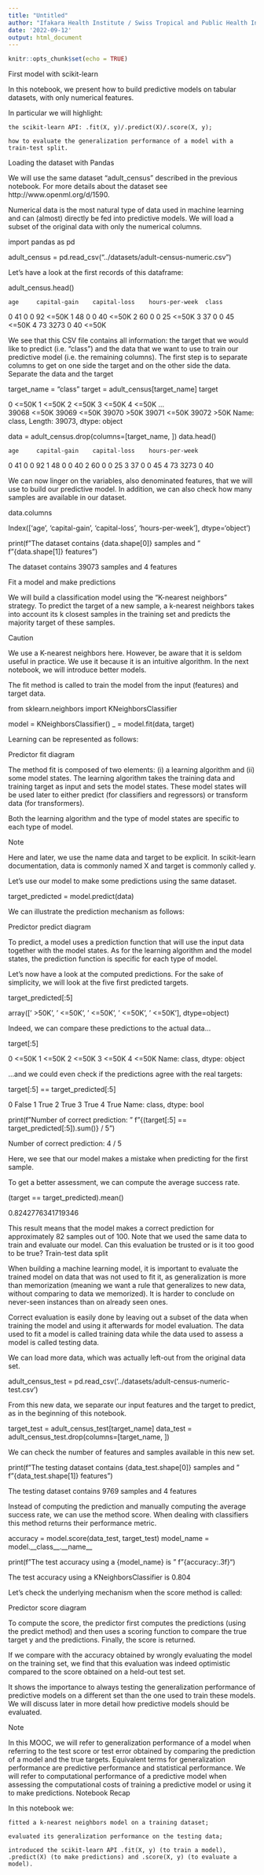 ```yaml
---
title: "Untitled"
author: "Ifakara Health Institute / Swiss Tropical and Public Health Institute"
date: '2022-09-12'
output: html_document
---
```


```r
knitr::opts_chunk$set(echo = TRUE)
```

First model with scikit-learn

In this notebook, we present how to build predictive models on tabular datasets, with only numerical features.

In particular we will highlight:

    the scikit-learn API: .fit(X, y)/.predict(X)/.score(X, y);

    how to evaluate the generalization performance of a model with a train-test split.

Loading the dataset with Pandas

We will use the same dataset “adult_census” described in the previous notebook. For more details about the dataset see http://www.openml.org/d/1590.

Numerical data is the most natural type of data used in machine learning and can (almost) directly be fed into predictive models. We will load a subset of the original data with only the numerical columns.

import pandas as pd

adult_census = pd.read_csv("../datasets/adult-census-numeric.csv")

Let’s have a look at the first records of this dataframe:

adult_census.head()

	age 	capital-gain 	capital-loss 	hours-per-week 	class
0 	41 	0 	0 	92 	<=50K
1 	48 	0 	0 	40 	<=50K
2 	60 	0 	0 	25 	<=50K
3 	37 	0 	0 	45 	<=50K
4 	73 	3273 	0 	40 	<=50K

We see that this CSV file contains all information: the target that we would like to predict (i.e. "class") and the data that we want to use to train our predictive model (i.e. the remaining columns). The first step is to separate columns to get on one side the target and on the other side the data.
Separate the data and the target

target_name = "class"
target = adult_census[target_name]
target

0         <=50K
1         <=50K
2         <=50K
3         <=50K
4         <=50K
          ...  
39068     <=50K
39069     <=50K
39070      >50K
39071     <=50K
39072      >50K
Name: class, Length: 39073, dtype: object

data = adult_census.drop(columns=[target_name, ])
data.head()

	age 	capital-gain 	capital-loss 	hours-per-week
0 	41 	0 	0 	92
1 	48 	0 	0 	40
2 	60 	0 	0 	25
3 	37 	0 	0 	45
4 	73 	3273 	0 	40

We can now linger on the variables, also denominated features, that we will use to build our predictive model. In addition, we can also check how many samples are available in our dataset.

data.columns

Index(['age', 'capital-gain', 'capital-loss', 'hours-per-week'], dtype='object')

print(f"The dataset contains {data.shape[0]} samples and "
      f"{data.shape[1]} features")

The dataset contains 39073 samples and 4 features

Fit a model and make predictions

We will build a classification model using the “K-nearest neighbors” strategy. To predict the target of a new sample, a k-nearest neighbors takes into account its k closest samples in the training set and predicts the majority target of these samples.

Caution

We use a K-nearest neighbors here. However, be aware that it is seldom useful in practice. We use it because it is an intuitive algorithm. In the next notebook, we will introduce better models.

The fit method is called to train the model from the input (features) and target data.

from sklearn.neighbors import KNeighborsClassifier

model = KNeighborsClassifier()
_ = model.fit(data, target)

Learning can be represented as follows:

Predictor fit diagram

The method fit is composed of two elements: (i) a learning algorithm and (ii) some model states. The learning algorithm takes the training data and training target as input and sets the model states. These model states will be used later to either predict (for classifiers and regressors) or transform data (for transformers).

Both the learning algorithm and the type of model states are specific to each type of model.

Note

Here and later, we use the name data and target to be explicit. In scikit-learn documentation, data is commonly named X and target is commonly called y.

Let’s use our model to make some predictions using the same dataset.

target_predicted = model.predict(data)

We can illustrate the prediction mechanism as follows:

Predictor predict diagram

To predict, a model uses a prediction function that will use the input data together with the model states. As for the learning algorithm and the model states, the prediction function is specific for each type of model.

Let’s now have a look at the computed predictions. For the sake of simplicity, we will look at the five first predicted targets.

target_predicted[:5]

array([' >50K', ' <=50K', ' <=50K', ' <=50K', ' <=50K'], dtype=object)

Indeed, we can compare these predictions to the actual data…

target[:5]

0     <=50K
1     <=50K
2     <=50K
3     <=50K
4     <=50K
Name: class, dtype: object

…and we could even check if the predictions agree with the real targets:

target[:5] == target_predicted[:5]

0    False
1     True
2     True
3     True
4     True
Name: class, dtype: bool

print(f"Number of correct prediction: "
      f"{(target[:5] == target_predicted[:5]).sum()} / 5")

Number of correct prediction: 4 / 5

Here, we see that our model makes a mistake when predicting for the first sample.

To get a better assessment, we can compute the average success rate.

(target == target_predicted).mean()

0.8242776341719346

This result means that the model makes a correct prediction for approximately 82 samples out of 100. Note that we used the same data to train and evaluate our model. Can this evaluation be trusted or is it too good to be true?
Train-test data split

When building a machine learning model, it is important to evaluate the trained model on data that was not used to fit it, as generalization is more than memorization (meaning we want a rule that generalizes to new data, without comparing to data we memorized). It is harder to conclude on never-seen instances than on already seen ones.

Correct evaluation is easily done by leaving out a subset of the data when training the model and using it afterwards for model evaluation. The data used to fit a model is called training data while the data used to assess a model is called testing data.

We can load more data, which was actually left-out from the original data set.

adult_census_test = pd.read_csv('../datasets/adult-census-numeric-test.csv')

From this new data, we separate our input features and the target to predict, as in the beginning of this notebook.

target_test = adult_census_test[target_name]
data_test = adult_census_test.drop(columns=[target_name, ])

We can check the number of features and samples available in this new set.

print(f"The testing dataset contains {data_test.shape[0]} samples and "
      f"{data_test.shape[1]} features")

The testing dataset contains 9769 samples and 4 features

Instead of computing the prediction and manually computing the average success rate, we can use the method score. When dealing with classifiers this method returns their performance metric.

accuracy = model.score(data_test, target_test)
model_name = model.__class__.__name__

print(f"The test accuracy using a {model_name} is "
      f"{accuracy:.3f}")

The test accuracy using a KNeighborsClassifier is 0.804

Let’s check the underlying mechanism when the score method is called:

Predictor score diagram

To compute the score, the predictor first computes the predictions (using the predict method) and then uses a scoring function to compare the true target y and the predictions. Finally, the score is returned.

If we compare with the accuracy obtained by wrongly evaluating the model on the training set, we find that this evaluation was indeed optimistic compared to the score obtained on a held-out test set.

It shows the importance to always testing the generalization performance of predictive models on a different set than the one used to train these models. We will discuss later in more detail how predictive models should be evaluated.

Note

In this MOOC, we will refer to generalization performance of a model when referring to the test score or test error obtained by comparing the prediction of a model and the true targets. Equivalent terms for generalization performance are predictive performance and statistical performance. We will refer to computational performance of a predictive model when assessing the computational costs of training a predictive model or using it to make predictions.
Notebook Recap

In this notebook we:

    fitted a k-nearest neighbors model on a training dataset;

    evaluated its generalization performance on the testing data;

    introduced the scikit-learn API .fit(X, y) (to train a model), .predict(X) (to make predictions) and .score(X, y) (to evaluate a model).

